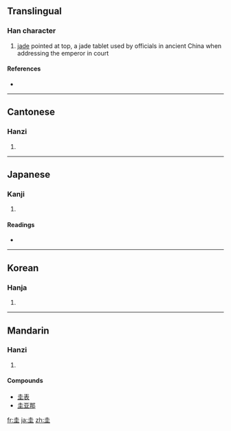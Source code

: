 ==Translingual==

===Han character===
{{Han char|rn=32|rad=土|as=03|sn=6|four=4010<sub>4</sub>|canj=土土 (GG)}}

# [[jade]] pointed at top, a jade tablet used by officials in ancient China when addressing the emperor in court

====References====
* {{Han ref|kx=0224.020|dkj=04887|dj=0456.050|hdz=10418.050|uh=572D|ud=22317|bh=A663|bd=42595}}

----

==Cantonese==

===Hanzi===
{{yue-hanzi|jyut=|y=gwai1}}

# {{defn|Cantonese}}

----

==Japanese==

===Kanji===
{{ja-kanji|grade=|rs=土03}}

# {{defn|Japanese}}

====Readings====
* {{ja-readings|on=[[けい]] (kei)|kun=[[たま]] (tama)}}

----

==Korean==

===Hanja===
{{ko-hanja|hangeul=규|rv=gyu|mr=kyu}}

# {{defn|Korean}}

----

==Mandarin==

===Hanzi===
{{cmn-hanzi|pin=[[guī]] ([[gui1]])|wg=kuei<sup>1</sup>}}

# {{defn|Mandarin}}

====Compounds====
* [[圭表]]
* [[圭亚那]]

[[fr:圭]]
[[ja:圭]]
[[zh:圭]]